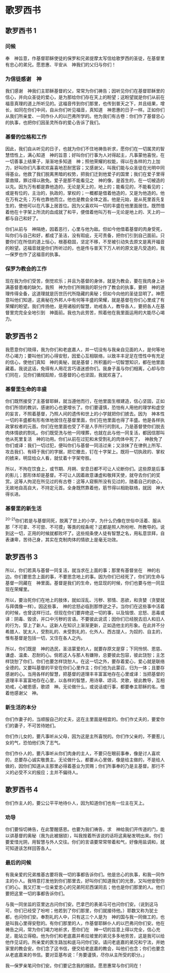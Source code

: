 
# 歌罗西书

## 歌罗西书 1

### 问候

奉　神旨意，作基督耶稣使徒的<Pn>保罗</Pn>和兄弟<Pn>提摩太</Pn>写信给<Pn>歌罗西</Pn>的圣徒，在基督里有忠心的弟兄。愿恩惠、平安从　神我们的父归与你们！<br/>

### 为信徒感谢　神

我们感谢　神我们主耶稣基督的父，常常为你们祷告；因听见你们在基督耶稣里的信心，并向众圣徒的爱心，是为那给你们存在天上的盼望；这盼望就是你们从前在福音真理的道上所听见的。这福音传到你们那里，也传到普天之下，并且结果，增长，如同在你们中间，自从你们听见福音，真知道　神恩惠的日子一样。正如你们从我们所亲爱、一同作仆人的<Pn>以巴弗</Pn>所学的。他为我们<Nt>有古卷：你们</Nt>作了基督忠心的执事，也把你们因<Add>圣</Add>灵所存的爱心告诉了我们。<br/>

### 基督的位格和工作

因此，我们自从听见的日子，也就为你们不住地祷告祈求，愿你们在一切属灵的智慧悟性上，满心知道　神的旨意；好叫你们行事为人对得起主，凡事蒙他喜悦，在一切善事上结果子，渐渐地多知道　神；照他荣耀的权能，得以在各样的力上加力，好叫你们凡事欢欢喜喜地忍耐宽容；又感谢父，叫我们能与众圣徒在光明中同得基业。他救了我们脱离黑暗的权势，把我们迁到他爱子的国里；我们在爱子里得蒙救赎，罪过得以赦免。爱子是那不能看见之　神的像，是首生的，在一切被造的以先。因为万有都是靠他造的，无论是天上的，地上的；能看见的，不能看见的；或是有位的，主治的，执政的，掌权的；一概都是借着他造的，又是为他造的。他在万有之先；万有也靠他而立。他也是教会全体之首。他是元始，是从死里首先复生的，使他可以在凡事上居首位。因为<Add>父</Add>喜欢叫一切的丰盛在他里面居住。既然借着他在十字架上所流的血成就了和平，便借着他叫万有—无论是地上的、天上的—都与自己和好了。<br/>

你们从前与　神隔绝，因着恶行，心里<Add>与他</Add>为敌。但如今他借着基督的肉身受死，叫你们与自己和好，都成了圣洁，没有瑕疵，无可责备，把你们引到自己面前。只要你们在所信的道上恒心，根基稳固，坚定不移，不至被引动失去<Nt>原文是离开</Nt>福音的盼望。这福音就是你们所听过的，也是传与普天下万人听的<Nt>原文是凡受造的</Nt>，我—<Pn>保罗</Pn>也作了这福音的执事。<br/>

### 保罗为教会的工作

现在我为你们受苦，倒觉欢乐；并且为基督的身体，就是为教会，要在我肉身上补满基督患难的缺欠。我照　神为你们所赐我的职分作了教会的执事，要把　神的道理传得全备，这道理就是历世历代所隐藏的奥秘；但如今向他的圣徒显明了。神愿意叫他们知道，这奥秘在外邦人中有何等丰盛的荣耀，就是基督在你们心里成了<Add>有</Add>荣耀的盼望。我们传扬他，是用诸般的智慧，劝戒各人，教导各人，要把各人在基督里完完全全地引到　神面前。我也为此劳苦，照着他在我里面运用的大能尽心竭力。<br/>

## 歌罗西书 2

我愿意你们晓得，我为你们和<Pn>老底嘉</Pn>人，并一切没有与我亲自见面的人，是何等地尽心竭力；要叫他们的心得安慰，因爱心互相联络，以致丰丰足足在悟性中有充足的信心，使他们真知　神的奥秘，就是基督；所积蓄的一切智慧知识，都在他里面藏着。我说这话，免得有人用花言巧语迷惑你们。我身子虽与你们相离，心却与你们同在，见你们循规蹈矩，信基督的心也坚固，我就欢喜了。<br/>

### 基督里生命的丰盛

你们既然接受了主基督耶稣，就当遵他而行，在他里面生根建造，信心坚固，正如你们所领的教训，感谢的心也更增长了。你们要谨慎，恐怕有人用他的理学和虚空的妄言，不照着基督，乃照人间的遗传和世上的小学就把你们掳去。因为　神本性一切的丰盛都有形有体地居住在基督里面，你们在他里面也得了丰盛。他是各样执政掌权者的元首。你们在他里面也受了不是人手所行的割礼，乃是基督使你们脱去肉体<Add>情欲</Add>的割礼。你们既受洗与他一同埋葬，也就在此与他一同复活，都因信那叫他从死里复活　神的功用。你们从前在过犯和未受割礼的肉体中死了，　神赦免了你们<Nt>或译：我们</Nt>一切过犯，便叫你们与基督一同活过来；又涂抹了在律例上所写、攻击我们、有碍于我们的字据，把它撤去，钉在十字架上。既将一切执政的、掌权的掳来，明显给众人看，就仗着十字架夸胜。<br/>

所以，不拘在饮食上，或节期、月朔、安息日都不可让人论断你们。这些原是后事的影儿；那形体却是基督。不可让人因着故意谦虚和敬拜天使，就夺去你们的奖赏。这等人拘泥在所见过的<Nt>有古卷：这等人窥察所没有见过的</Nt>，随着自己的欲心，无故地自高自大，不持定元首。全身既然靠着他，筋节得以相助联络，就因　神大得长进。<br/>

### 基督里的新生活

<sup>20-21</sup>你们若是与基督同死，脱离了世上的小学，为什么仍像在世俗中活着、服从那「不可拿、不可尝、不可摸」等类的规条呢？这都是照人所吩咐、所教导的。说到这一切，正用的时候就都败坏了。这些规条使人徒有智慧之名，用私意崇拜，自表谦卑，苦待己身，其实在克制肉体的情欲上是毫无功效。<br/>

## 歌罗西书 3

所以，你们若真与基督一同复活，就当求在上面的事；那里有基督坐在　神的右边。你们要思念上面的事，不要思念地上的事。因为你们已经死了，你们的生命与基督一同藏在　神里面。基督是我们的生命，他显现的时候，你们也要与他一同显现在荣耀里。<br/>

所以，要治死你们在地上的肢体，就如淫乱、污秽、邪情、恶欲，和贪婪（贪婪就与拜偶像一样）。因这些事，　神的忿怒必临到那悖逆之子。当你们在这些事中活着的时候，也曾这样行过。但现在你们要弃绝这一切的事，以及恼恨、忿怒、恶毒<Nt>或译：阴毒</Nt>、毁谤，并口中污秽的言语。不要彼此说谎；因你们已经脱去旧人和旧人的行为，穿上了新人。这新人在知识上渐渐更新，正如造他主的形象。在此并不分<Pn>希腊</Pn>人、<Pn>犹太</Pn>人，受割礼的、未受割礼的，化外人、<Pn>西古提</Pn>人，为奴的、自主的，惟有基督是包括一切，又住在各人之内。<br/>

所以，你们既是　神的选民，圣洁蒙爱的人，就要存<Nt>原文是穿；下同</Nt>怜悯、恩慈、谦虚、温柔、忍耐的心。倘若这人与那人有嫌隙，总要彼此包容，彼此饶恕；主怎样饶恕了你们，你们也要怎样饶恕人。在这一切之外，要存着爱心，爱心就是联络全德的。又要叫基督的平安在你们心里作主；你们也为此蒙召，归为一体；且要存感谢的心。当用各样的智慧，把基督的道理丰丰富富地存在心里<Nt>或译：当把基督的道理丰丰富富地存在心里，以各样的智慧</Nt>，用诗章、颂词、灵歌，彼此教导，互相劝戒，心被恩感，歌颂　神。无论做什么，或说话或行事，都要奉主耶稣的名，借着他感谢父　神。<br/>

### 新生活的本分

你们作妻子的，当顺服自己的丈夫，这在主里面是相宜的。你们作丈夫的，要爱你们的妻子，不可苦待她们。<br/>

你们作儿女的，要凡事听从父母，因为这是主所喜悦的。你们作父亲的，不要惹儿女的气，恐怕他们失了志气。<br/>

你们作仆人的，要凡事听从你们肉身的主人，不要只在眼前事奉，像是讨人喜欢的，总要存心诚实敬畏主。无论做什么，都要从心里做，像是给主做的，不是给人做的，因你们知道从主那里必得着基业为赏赐；你们所事奉的乃是主基督。那行不义的必受不义的报应；<Add>主</Add>并不偏待人。<br/>

## 歌罗西书 4

你们作主人的，要公公平平地待仆人，因为知道你们也有一位主在天上。<br/>

### 劝导

你们要恒切祷告，在此警醒感恩。也要为我们祷告，求　神给我们开传道的门，能以讲基督的奥秘（我为此被捆锁），叫我按着所该说的话将这奥秘发明出来。你们要爱惜光阴，用智慧与外人交往。你们的言语要常常带着和气，<Add>好像</Add>用盐调和，就可知道该怎样回答各人。<br/>

### 最后的问候

有我亲爱的兄弟<Pn>推基古</Pn>要将我一切的事都告诉你们。他是忠心的执事，和我一同作主的仆人。我特意打发他到你们那里去，好叫你们知道我们的光景，又叫他安慰你们的心。我又打发一位亲爱忠心的兄弟<Pn>阿尼西谋</Pn>同去；他也是你们那里的人。他们要把这里一切的事都告诉你们。<br/>

与我一同坐监的<Pn>亚里达古</Pn>问你们安。<Pn>巴拿巴</Pn>的表弟<Pn>马可</Pn>也问你们安。（说到这<Pn>马可</Pn>，你们已经受了吩咐；他若到了你们那里，你们就接待他。）<Pn>耶数</Pn>又称为<Pn>犹士都</Pn>，也问你们安。奉割礼的人中，只有这三个人是为　神的国与我一同做工的，也是叫我心里得安慰的。有你们那里的人，作基督耶稣仆人的<Pn>以巴弗</Pn>问你们安。他在祷告之间，常为你们竭力地祈求，愿你们在　神一切的旨意上得以完全，信心充足，能站立得稳。他为你们和<Pn>老底嘉</Pn>并<Pn>希拉坡里</Pn>的弟兄多多地劳苦，这是我可以给他作见证的。所亲爱的医生<Pn>路加</Pn>和<Pn>底马</Pn>问你们安。请问<Pn>老底嘉</Pn>的弟兄和<Pn>宁法</Pn>，并她家里的教会安。你们念了这书信，便交给<Pn>老底嘉</Pn>的教会，叫他们也念；你们也要念从<Pn>老底嘉</Pn>来的书信。要对<Pn>亚基布</Pn>说：「务要谨慎，尽你从主所受的职分。」<br/>

我—<Pn>保罗</Pn>亲笔问你们安。你们要记念我的捆锁。愿恩惠<Add>常</Add>与你们同在！<br/>

